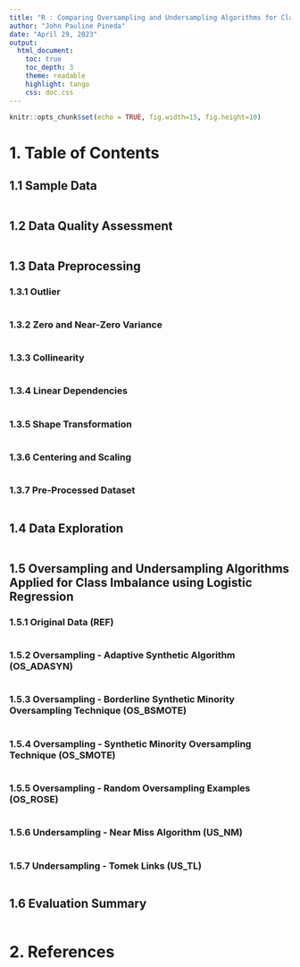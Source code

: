 ```yaml
---
title: "R : Comparing Oversampling and Undersampling Algorithms for Class Imbalance Treatment"
author: "John Pauline Pineda"
date: "April 29, 2023"
output: 
  html_document:
    toc: true
    toc_depth: 3
    theme: readable
    highlight: tango
    css: doc.css
---
```


```r
knitr::opts_chunk$set(echo = TRUE, fig.width=15, fig.height=10)
```

# **1. Table of Contents**

##  1.1 Sample Data

```r
```

##  1.2 Data Quality Assessment

```r
```

##  1.3 Data Preprocessing

###  1.3.1 Outlier

```r
```

###  1.3.2 Zero and Near-Zero Variance

```r
```

###  1.3.3 Collinearity

```r
```

###  1.3.4 Linear Dependencies

```r
```

###  1.3.5 Shape Transformation

```r
```

###  1.3.6 Centering and Scaling

```r
```

###  1.3.7 Pre-Processed Dataset

```r
```

## 1.4 Data Exploration

```r
```

## 1.5 Oversampling and Undersampling Algorithms Applied for Class Imbalance using Logistic Regression

###  1.5.1 Original Data (REF)

```r
```

###  1.5.2 Oversampling - Adaptive Synthetic Algorithm (OS_ADASYN)

```r
```

###  1.5.3 Oversampling - Borderline Synthetic Minority Oversampling Technique  (OS_BSMOTE)

```r
```

###  1.5.4 Oversampling - Synthetic Minority Oversampling Technique  (OS_SMOTE)

```r
```

###  1.5.5 Oversampling - Random Oversampling Examples  (OS_ROSE)

```r
```

###  1.5.6 Undersampling - Near Miss Algorithm  (US_NM)

```r
```

###  1.5.7 Undersampling - Tomek Links  (US_TL)

```r
```

## 1.6 Evaluation Summary

```r
```

# **2. References**